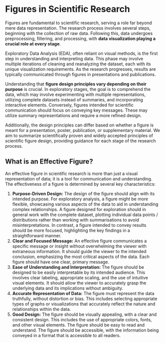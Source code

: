 # Figures in Scientific Research

Figures are fundamental to scientific research, serving a role far beyond mere data representation. The research process involves several steps, beginning with the collection of raw data. Following this, data undergoes preprocessing, filtering, and processing, with **data visualization playing a crucial role at every stage**.

Exploratory Data Analysis (EDA), often reliant on visual methods, is the first step in understanding and interpreting data. This phase may involve multiple iterations of cleaning and reanalyzing the dataset, each with its unique visualization requirements. As the research progresses, results are typically communicated through figures in presentations and publications.

Understanding that **figure design principles vary depending on their purpose** is crucial. In exploratory stages, the goal is to comprehend the data, which may involve experimenting with multiple representations, utilizing complete datasets instead of summaries, and incorporating interactive elements. Conversely, figures intended for scientific communication should focus on conveying key messages. These may utilize summary representations and require a more refined design.

Additionally, the design principles can differ based on whether a figure is meant for a presentation, poster, publication, or supplementary material. We aim to summarize scientifically proven and widely accepted principles of scientific figure design, providing guidance for each stage of the research process.

## What is an Effective Figure? 

An effective figure in scientific research is more than just a visual representation of data; it is a tool for communication and understanding. The effectiveness of a figure is determined by several key characteristics:

1. **Purpose-Driven Design:** The design of the figure should align with its intended purpose. For exploratory analysis, a figure might be more flexible, showcasing various aspects of the data to aid in understanding complex relationships. A figure designed for exploration should in general work with the complete dataset, plotting individual data points / distributions rather than working with summarisations to avoid misinterpretations. In contrast, a figure intended to convey results should be more focused, highlighting the key findings in a straightforward manner.
2. **Clear and Focused Message:** An effective figure communicates a specific message or insight without overwhelming the viewer with extraneous information. It should guide the viewer to the intended conclusion, emphasizing the most critical aspects of the data. Each figure should have one clear, primary message.
3. **Ease of Understanding and Interpretation:** The figure should be designed to be easily interpretable by its intended audience. This involves clear labeling, appropriate scaling, and the use of intuitive visual elements. It should allow the viewer to accurately grasp the underlying data and its implications without ambiguity.
4. **Accurate Representation of Data:** The figure must represent the data truthfully, without distortion or bias. This includes selecting appropriate types of graphs or visualizations that accurately reflect the nature and relationships within the data.
5. **Good Design:** The figure should be visually appealing, with a clear and consistent design. This includes the use of appropriate colors, fonts, and other visual elements. The figure should be easy to read and understand. The figure should be accessible, with the information being conveyed in a format that is accessible to all readers.


